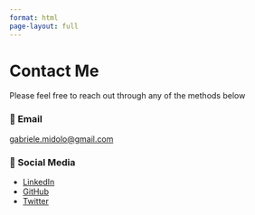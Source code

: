 ```yaml
---
format: html
page-layout: full
---
```


# Contact Me

Please feel free to reach out through any of the methods below

### 📧 Email 
[gabriele.midolo@gmail.com](mailto:gabriele.midolo@gmail.com)

### 💬 Social Media
- [LinkedIn](https://www.linkedin.com/in/gabriele-midolo-a49a99158)
- [GitHub](https://github.com/gmidolo)
- [Twitter](https://x.com/gabriele_midolo)

